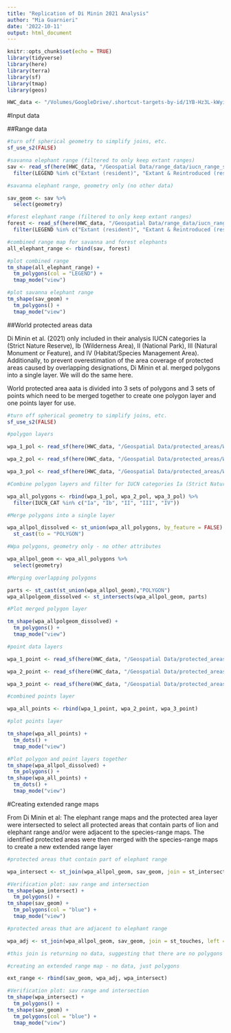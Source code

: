 ```yaml
---
title: "Replication of Di Minin 2021 Analysis"
author: "Mia Guarnieri"
date: '2022-10-11'
output: html_document
---
```


```r
knitr::opts_chunk$set(echo = TRUE)
library(tidyverse)
library(here)
library(terra)
library(sf)
library(tmap)
library(geos)

HWC_data <- "/Volumes/GoogleDrive/.shortcut-targets-by-id/1YB-Hz3L-kWyiZMg2UM89GQkvqXyZUW1H/HWC_data"
```

#Input data

##Range data

```r
#turn off spherical geometry to simplify joins, etc.
sf_use_s2(FALSE)

#savanna elephant range (filtered to only keep extant ranges)
sav <- read_sf(here(HWC_data, "/Geospatial Data/range_data/iucn_range_sav_elephant/data_0.shp")) %>% 
  filter(LEGEND %in% c("Extant (resident)", "Extant & Reintroduced (resident)"))

#savanna elephant range, geometry only (no other data)

sav_geom <- sav %>% 
  select(geometry)

#forest elephant range (filtered to only keep extant ranges)
forest <- read_sf(here(HWC_data, "/Geospatial Data/range_data/iucn_range_forest_elephant/data_0.shp")) %>% 
  filter(LEGEND %in% c("Extant (resident)", "Extant & Reintroduced (resident)"))

#combined range map for savanna and forest elephants
all_elephant_range <- rbind(sav, forest)

#plot combined range
tm_shape(all_elephant_range) +
  tm_polygons(col = "LEGEND") +
  tmap_mode("view")

#plot savanna elephant range
tm_shape(sav_geom) +
  tm_polygons() +
  tmap_mode("view")
```

##World protected areas data

Di Minin et al. (2021) only included in their analysis IUCN categories Ia (Strict Nature Reserve), Ib (Wilderness Area), II (National Park), III (Natural Monument or Feature), and IV (Habitat/Species Management Area). Additionally, to prevent overestimation of the area coverage of protected areas caused by overlapping designations, Di Minin et al. merged polygons into a single layer. We will do the same here.

World protected area aata is divided into 3 sets of polygons and 3 sets of points which need to be merged together to create one polygon layer and one points layer for use.

```r
#turn off spherical geometry to simplify joins, etc.
sf_use_s2(FALSE)

#polygon layers

wpa_1_pol <- read_sf(here(HWC_data, "/Geospatial Data/protected_areas/WDPA_Africa_Oct2022_shp/WDPA_WDOECM_Oct2022_Public_AF_shp_0/WDPA_WDOECM_Oct2022_Public_AF_shp-polygons.shp")) 

wpa_2_pol <- read_sf(here(HWC_data, "/Geospatial Data/protected_areas/WDPA_Africa_Oct2022_shp/WDPA_WDOECM_Oct2022_Public_AF_shp_1/WDPA_WDOECM_Oct2022_Public_AF_shp-polygons.shp"))

wpa_3_pol <- read_sf(here(HWC_data, "/Geospatial Data/protected_areas/WDPA_Africa_Oct2022_shp/WDPA_WDOECM_Oct2022_Public_AF_shp_2/WDPA_WDOECM_Oct2022_Public_AF_shp-polygons.shp")) 

#Combine polygon layers and filter for IUCN categories Ia (Strict Nature Reserve), Ib (Wilderness Area), II (National Park), III (Natural Monument or Feature), and IV (Habitat/Species Management Area)

wpa_all_polygons <- rbind(wpa_1_pol, wpa_2_pol, wpa_3_pol) %>% 
  filter(IUCN_CAT %in% c("Ia", "Ib", "II", "III", "IV"))

#Merge polygons into a single layer

wpa_allpol_dissolved <- st_union(wpa_all_polygons, by_feature = FALSE) %>% 
  st_cast(to = "POLYGON")

#Wpa polygons, geometry only - no other attributes

wpa_allpol_geom <- wpa_all_polygons %>% 
  select(geometry)

#Merging overlapping polygons

parts <- st_cast(st_union(wpa_allpol_geom),"POLYGON")
wpa_allpolgeom_dissolved <- st_intersects(wpa_allpol_geom, parts)

#Plot merged polygon layer

tm_shape(wpa_allpolgeom_dissolved) +
  tm_polygons() +
  tmap_mode("view")

#point data layers

wpa_1_point <- read_sf(here(HWC_data, "/Geospatial Data/protected_areas/WDPA_Africa_Oct2022_shp/WDPA_WDOECM_Oct2022_Public_AF_shp_0/WDPA_WDOECM_Oct2022_Public_AF_shp-points.shp"))

wpa_2_point <- read_sf(here(HWC_data, "/Geospatial Data/protected_areas/WDPA_Africa_Oct2022_shp/WDPA_WDOECM_Oct2022_Public_AF_shp_1/WDPA_WDOECM_Oct2022_Public_AF_shp-points.shp"))

wpa_3_point <- read_sf(here(HWC_data, "/Geospatial Data/protected_areas/WDPA_Africa_Oct2022_shp/WDPA_WDOECM_Oct2022_Public_AF_shp_2/WDPA_WDOECM_Oct2022_Public_AF_shp-points.shp"))

#combined points layer

wpa_all_points <- rbind(wpa_1_point, wpa_2_point, wpa_3_point)

#plot points layer

tm_shape(wpa_all_points) +
  tm_dots() +
  tmap_mode("view")

#Plot polygon and point layers together
tm_shape(wpa_allpol_dissolved) +
  tm_polygons() +
tm_shape(wpa_all_points) +
  tm_dots() +
  tmap_mode("view")
```

#Creating extended range maps

From Di Minin et al: The elephant range maps and the protected area layer were intersected to select all protected areas that contain parts of lion and elephant range and/or were adjacent to the species-range maps. The identified protected areas were then merged with the species-range maps to create a new extended range layer 

```r
#protected areas that contain part of elephant range

wpa_intersect <- st_join(wpa_allpol_geom, sav_geom, join = st_intersects, left = FALSE)

#Verification plot: sav range and intersection
tm_shape(wpa_intersect) +
  tm_polygons() +
tm_shape(sav_geom) +
  tm_polygons(col = "blue") +
  tmap_mode("view")

#protected areas that are adjacent to elephant range

wpa_adj <- st_join(wpa_allpol_geom, sav_geom, join = st_touches, left = FALSE)

#this join is returning no data, suggesting that there are no polygons that satisfy the st_touches function (i.e., no adjacent polygons)

#creating an extended range map - no data, just polygons

ext_range <- rbind(sav_geom, wpa_adj, wpa_intersect)

#Verification plot: sav range and intersection
tm_shape(wpa_intersect) +
  tm_polygons() +
tm_shape(sav_geom) +
  tm_polygons(col = "blue") +
  tmap_mode("view")
```

